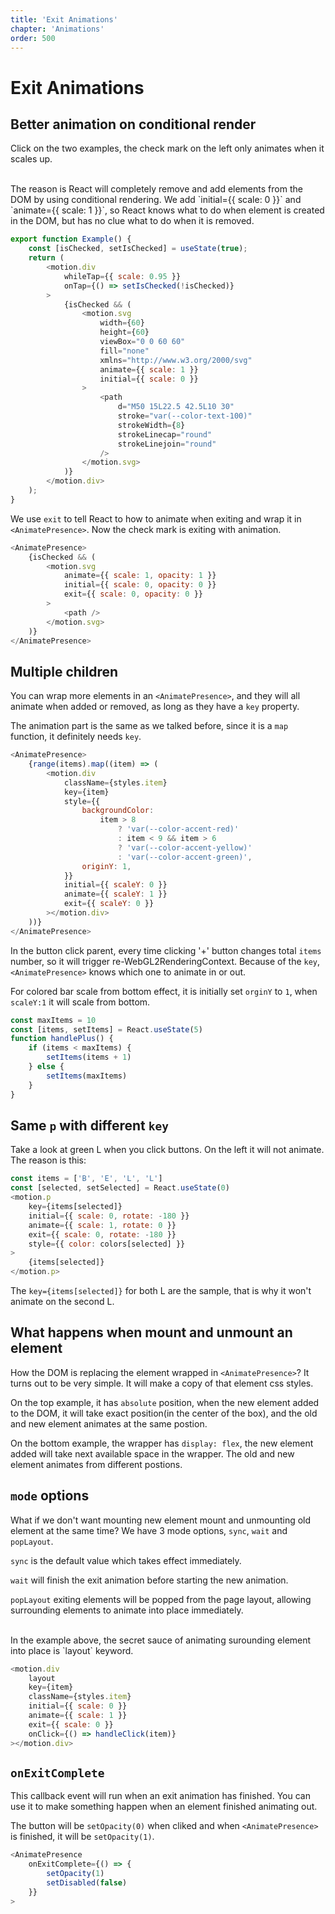 ```yaml
---
title: 'Exit Animations'
chapter: 'Animations'
order: 500
---
```


# Exit Animations
 
## Better animation on conditional render

Click on the two examples, the check mark on the left only animates when it scales up. 
<AnimatePresenceBasic />

<br/>
The reason is React will completely remove and add elements from the DOM by using conditional rendering. We add `initial={{ scale: 0 }}` and `animate={{ scale: 1 }}`, so React knows what to do when element is created in the DOM, but has no clue what to do when it is removed.

```js
export function Example() {
    const [isChecked, setIsChecked] = useState(true);
    return (
        <motion.div
            whileTap={{ scale: 0.95 }}
            onTap={() => setIsChecked(!isChecked)}
        >
            {isChecked && (
                <motion.svg
                    width={60}
                    height={60}
                    viewBox="0 0 60 60"
                    fill="none"
                    xmlns="http://www.w3.org/2000/svg"
                    animate={{ scale: 1 }}
                    initial={{ scale: 0 }}
                >
                    <path
                        d="M50 15L22.5 42.5L10 30"
                        stroke="var(--color-text-100)"
                        strokeWidth={8}
                        strokeLinecap="round"
                        strokeLinejoin="round"
                    />
                </motion.svg>
            )}
        </motion.div>
    );
} 
```
We use `exit` to tell React to how to animate when exiting and wrap it in `<AnimatePresence>`. Now the check mark is exiting with animation.
```js
<AnimatePresence>
    {isChecked && (
        <motion.svg
            animate={{ scale: 1, opacity: 1 }}
            initial={{ scale: 0, opacity: 0 }}
            exit={{ scale: 0, opacity: 0 }}
        >
            <path />
        </motion.svg>
    )}
</AnimatePresence>
```

## Multiple children
You can wrap more elements in an `<AnimatePresence>`, and they will all animate when added or removed, as long as they have a `key` property.
<MultiChildren />

The animation part is the same as we talked before, since it is a `map` function, it definitely needs `key`.
```js
<AnimatePresence>
    {range(items).map((item) => (
        <motion.div
            className={styles.item}
            key={item}
            style={{
                backgroundColor:
                    item > 8
                        ? 'var(--color-accent-red)'
                        : item < 9 && item > 6
                        ? 'var(--color-accent-yellow)'
                        : 'var(--color-accent-green)',
                originY: 1,
            }}
            initial={{ scaleY: 0 }}
            animate={{ scaleY: 1 }}
            exit={{ scaleY: 0 }}
        ></motion.div>
    ))}
</AnimatePresence>
```

In the button click parent, every time clicking '+' button changes total `items` number, so it will trigger re-WebGL2RenderingContext. Because of the `key`, `<AnimatePresence>` knows which one to animate in or out.

For colored bar scale from bottom effect, it is initially set `orginY` to `1`, when `scaleY:1` it will scale from bottom.
```js
const maxItems = 10
const [items, setItems] = React.useState(5)
function handlePlus() {
    if (items < maxItems) {
        setItems(items + 1)
    } else {
        setItems(maxItems)
    }
}
```


## Same `p` with different `key`
Take a look at green L when you click buttons. On the left it will not animate. The reason is this:
<KeyDiff />
```js
const items = ['B', 'E', 'L', 'L']
const [selected, setSelected] = React.useState(0)
<motion.p
    key={items[selected]}
    initial={{ scale: 0, rotate: -180 }}
    animate={{ scale: 1, rotate: 0 }}
    exit={{ scale: 0, rotate: -180 }}
    style={{ color: colors[selected] }}
>
    {items[selected]}
</motion.p>
```
The `key={items[selected]}` for both L are the sample, that is why it won't animate on the second L. 

## What happens when mount and unmount an element
How the DOM is replacing the element wrapped in `<AnimatePresence>`? It turns out to be very simple. It will make a copy of that element css styles. 

On the top example, it has `absolute` position, when the new element added to the DOM, it will take exact position(in the center of the box), and the old and new element animates at the same postion.

On the bottom example, the wrapper has `display: flex`, the new element added will take next available space in the wrapper. The old and new element animates from different postions.
<MountEleInCloseUp />

## `mode` options
What if we don't want mounting new element mount and unmounting old element at the same time?
We have 3 mode options, `sync`, `wait` and `popLayout`.

<ModeWait />

`sync` is the default value which takes effect immediately. 

`wait` will finish the exit animation before starting the new animation.

`popLayout` exiting elements will be popped from the page layout, allowing surrounding elements to animate into place immediately.
<ModeCompare />

<br/>
In the example above, the secret sauce of animating surounding element into place is `layout` keyword.

```js
<motion.div
    layout
    key={item}
    className={styles.item}
    initial={{ scale: 0 }}
    animate={{ scale: 1 }}
    exit={{ scale: 0 }}
    onClick={() => handleClick(item)}
></motion.div>
```

## `onExitComplete`
This callback event will run when an exit animation has finished. You can use it to make something happen when an element finished animating out.

The button will be `setOpacity(0)` when cliked and when `<AnimatePresence>` is finished, it will be `setOpacity(1)`. 

```js
<AnimatePresence
    onExitComplete={() => {
        setOpacity(1)
        setDisabled(false)
    }}
>
```
<OnExitComplete />


